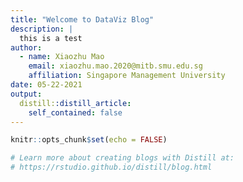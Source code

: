 ```yaml
---
title: "Welcome to DataViz Blog"
description: |
  this is a test
author:
  - name: Xiaozhu Mao 
    email: xiaozhu.mao.2020@mitb.smu.edu.sg
    affiliation: Singapore Management University
date: 05-22-2021
output:
  distill::distill_article:
    self_contained: false
---
```


```r
knitr::opts_chunk$set(echo = FALSE)

# Learn more about creating blogs with Distill at:
# https://rstudio.github.io/distill/blog.html

```



